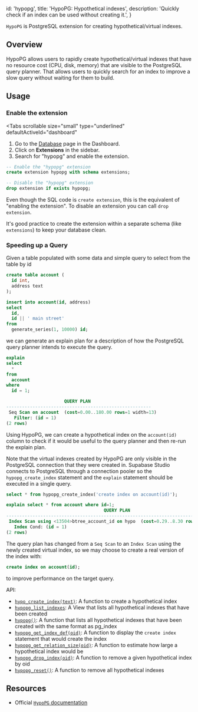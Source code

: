 
  id: 'hypopg',
  title: 'HypoPG: Hypothetical indexes',
  description: 'Quickly check if an index can be used without creating it.',
}

`HypoPG` is PostgreSQL extension for creating hypothetical/virtual indexes.

## Overview

HypoPG allows users to rapidly create hypothetical/virtual indexes that have no resource cost (CPU, disk, memory) that are visible to the PostgreSQL query planner.
That allows users to quickly search for an index to improve a slow query without waiting for them to build.

## Usage

### Enable the extension

<Tabs
  scrollable
  size="small"
  type="underlined"
  defaultActiveId="dashboard"
>
<TabPanel id="dashboard" label="Dashboard">

1. Go to the [Database](https://app.supabase.com/project/_/database/tables) page in the Dashboard.
2. Click on **Extensions** in the sidebar.
3. Search for "hypopg" and enable the extension.

</TabPanel>
<TabPanel id="sql" label="SQL">

```sql
-- Enable the "hypopg" extension
create extension hypopg with schema extensions;

-- Disable the "hypopg" extension
drop extension if exists hypopg;
```

Even though the SQL code is `create extension`, this is the equivalent of "enabling the extension".
To disable an extension you can call `drop extension`.

It's good practice to create the extension within a separate schema (like `extensions`) to keep your database clean.

</TabPanel>
</Tabs>

### Speeding up a Query 

Given a table populated with some data and simple query to select from the table by id

```sql
create table account (
  id int,
  address text
);

insert into account(id, address)
select
  id,
  id || ' main street'
from
  generate_series(1, 10000) id;
```

we can generate an explain plan for a description of how the PostgreSQL query planner 
intends to execute the query. 

```sql
explain
select
  *
from
  account
where
  id = 1;

                      QUERY PLAN
-------------------------------------------------------
 Seq Scan on account  (cost=0.00..180.00 rows=1 width=13)
   Filter: (id = 1)
(2 rows)
```

Using HypoPG, we can create a hypothetical index on the `account(id)` column to check if it would be useful to the query planner and then re-run the explain plan. 

Note that the virtual indexes created by HypoPG are only visible in the PostgreSQL connection that they were created in. Supabase Studio connects to PostgreSQL through a connection pooler so the `hypopg_create_index` statement and the `explain` statement should be executed in a single query.

```sql
select * from hypopg_create_index('create index on account(id)');

explain select * from account where id=1;
                                     QUERY PLAN
------------------------------------------------------------------------------------
 Index Scan using <13504>btree_account_id on hypo  (cost=0.29..8.30 rows=1 width=13)
   Index Cond: (id = 1)
(2 rows)
```

The query plan has changed from a `Seq Scan` to an `Index Scan` using the newly created virtual index, so we may choose to create a real version of the index with:

```sql
create index on account(id);
```

to improve performance on the target query.


API:

- [`hypo_create_index(text)`](https://hypopg.readthedocs.io/en/rel1_stable/usage.html#create-a-hypothetical-index): A function to create a hypothetical index 
- [`hypopg_list_indexes`](https://hypopg.readthedocs.io/en/rel1_stable/usage.html#manipulate-hypothetical-indexes): A View that lists all hypothetical indexes that have been created 
- [`hypopg()`](https://hypopg.readthedocs.io/en/rel1_stable/usage.html#manipulate-hypothetical-indexes): A function that lists all hypothetical indexes that have been created with the same format as pg_index 
- [`hypopg_get_index_def(oid)`](https://hypopg.readthedocs.io/en/rel1_stable/usage.html#manipulate-hypothetical-indexes): A function to display the `create index` statement that would create the index
- [`hypopg_get_relation_size(oid)`](https://hypopg.readthedocs.io/en/rel1_stable/usage.html#manipulate-hypothetical-indexes): A function to estimate how large a hypothetical index would be
- [`hypopg_drop_index(oid)`](https://hypopg.readthedocs.io/en/rel1_stable/usage.html#manipulate-hypothetical-indexes): A function to remove a given hypothetical index by oid
- [`hypopg_reset()`](https://hypopg.readthedocs.io/en/rel1_stable/usage.html#manipulate-hypothetical-indexes): A function to remove all hypothetical indexes

## Resources

- Official [`HypoPG` documentation](https://hypopg.readthedocs.io/en/rel1_stable/)


